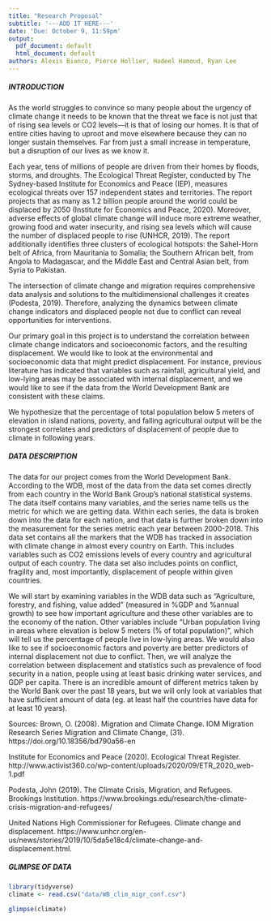 ```yaml
---
title: "Research Proposal"
subtitle: '---ADD IT HERE---'
date: 'Due: October 9, 11:59pm'
output:
  pdf_document: default
  html_document: default
authors: Alexis Bianco, Pierce Hollier, Hadeel Hamoud, Ryan Lee
---
```


##### INTRODUCTION

As the world struggles to convince so many people about the urgency of climate change it needs to be known that the threat we face is not just that of rising sea levels or CO2 levels—it is that of losing our homes. It is that of entire cities having to uproot and move elsewhere because they can no longer sustain themselves. Far from just a small increase in temperature, but a disruption of our lives as we know it. 

Each year, tens of millions of people are driven from their homes by floods, storms, and droughts. The Ecological Threat Register, conducted by The Sydney-based Institute for Economics and Peace (IEP), measures ecological threats over 157 independent states and territories. The report projects that as many as 1.2 billion people around the world could be displaced by 2050 (Institute for Economics and Peace, 2020). Moreover, adverse effects of global climate change will induce more extreme weather, growing food and water insecurity, and rising sea levels which will cause the number of displaced people to rise (UNHCR, 2019). The report additionally identifies three clusters of ecological hotspots: the Sahel-Horn belt of Africa, from Mauritania to Somalia; the Southern African belt, from Angola to Madagascar, and the Middle East and Central Asian belt, from Syria to Pakistan. 

The intersection of climate change and migration requires comprehensive data analysis and solutions to the multidimensional challenges it creates (Podesta, 2019). Therefore, analyzing the dynamics between climate change indicators and displaced people not due to conflict can reveal opportunities for interventions. 

Our primary goal in this project is to understand the correlation between climate change indicators and socioeconomic factors, and the resulting displacement. We would like to look at the environmental and socioeconomic data that might predict displacement. For instance, previous literature has indicated that variables such as rainfall, agricultural yield, and low-lying areas may be associated with internal displacement, and we would like to see if the data from the World Development Bank are consistent with these claims.

We hypothesize that the percentage of total population below 5 meters of elevation in island nations, poverty, and falling agricultural output will be the strongest correlates and predictors of displacement of people due to climate in following years. 

##### DATA DESCRIPTION

The data for our project comes from the World Development Bank. According to the WDB, most of the data from the data set comes directly from each country in the World Bank Group’s national statistical systems. The data itself contains many variables, and the series name tells us the metric for which we are getting data. Within each series, the data is broken down into the data for each nation, and that data is further broken down into the measurement for the series metric each year between 2000-2018. This data set contains all the markers that the WDB has tracked in association with climate change in almost every country on Earth. This includes variables such as CO2 emissions levels of every country and agricultural output of each country. The data set also includes points on conflict, fragility and, most importantly, displacement of people within given countries. 

We will start by examining variables in the WDB data such as “Agriculture, forestry, and fishing, value added” (measured in %GDP and %annual growth) to see how important agriculture and these other variables are to the economy of the nation. Other variables include “Urban population living in areas where elevation is below 5 meters (% of total population)”, which will tell us the percentage of people live in low-lying areas. We would also like to see if socioeconomic factors and poverty are better predictors of internal displacement not due to conflict. Then, we will analyze the correlation between displacement and statistics such as prevalence of food security in a nation, people using at least basic drinking water services, and GDP per capita. There is an incredible amount of different metrics taken by the World Bank over the past 18 years, but we will only look at variables that have sufficient amount of data (eg. at least half the countries have data for at least 10 years). 

Sources:
Brown, O. (2008). Migration and Climate Change. IOM Migration Research Series Migration and Climate Change, (31). https://doi.org/10.18356/bd790a56-en

Institute for Economics and Peace (2020). Ecological Threat Register. http://www.activist360.co/wp-content/uploads/2020/09/ETR_2020_web-1.pdf

Podesta, John (2019). The Climate Crisis, Migration, and Refugees. Brookings Institution. https://www.brookings.edu/research/the-climate-crisis-migration-and-refugees/ 

United Nations High Commissioner for Refugees. Climate change and displacement. https://www.unhcr.org/en-us/news/stories/2019/10/5da5e18c4/climate-change-and-displacement.html. 

##### GLIMPSE OF DATA

```r
library(tidyverse)
climate <- read.csv("data/WB_clim_migr_conf.csv")
```

```r
glimpse(climate)
```
